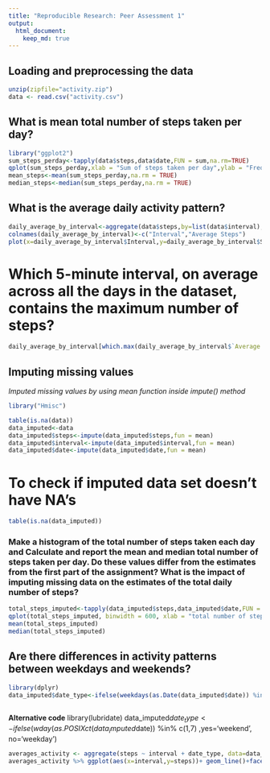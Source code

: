 ```yaml
---
title: "Reproducible Research: Peer Assessment 1"
output: 
  html_document:
    keep_md: true
---
```



## Loading and preprocessing the data
```r
unzip(zipfile="activity.zip")
data <- read.csv("activity.csv")
```

## What is mean total number of steps taken per day?

```r
library("ggplot2")
sum_steps_perday<-tapply(data$steps,data$date,FUN = sum,na.rm=TRUE)
qplot(sum_steps_perday,xlab = "Sum of steps taken per day",ylab = "Frequency with binwidth 600",binwidth=600)
mean_steps<-mean(sum_steps_perday,na.rm = TRUE)
median_steps<-median(sum_steps_perday,na.rm = TRUE)
```

## What is the average daily activity pattern?
```r
daily_average_by_interval<-aggregate(data$steps,by=list(data$interval),mean,na.rm=TRUE)
colnames(daily_average_by_interval)<-c("Interval","Average Steps")
plot(x=daily_average_by_interval$Interval,y=daily_average_by_interval$Steps,type="l",xlab="5 min Interval values",ylab="Average steps taken")
```
# Which 5-minute interval, on average across all the days in the dataset, contains the maximum number of steps?
```r
daily_average_by_interval[which.max(daily_average_by_interval$`Average Steps`),]
```

## Imputing missing values
*Imputed missing values by using mean function inside impute() method*
```r
library("Hmisc")

table(is.na(data))
data_imputed<-data
data_imputed$steps<-impute(data_imputed$steps,fun = mean)
data_imputed$interval<-impute(data_imputed$interval,fun = mean)
data_imputed$date<-impute(data_imputed$date,fun = mean)

```
# To check if imputed data set doesn't have NA's

```r
table(is.na(data_imputed))
```
### Make a histogram of the total number of steps taken each day and Calculate and report the mean and median total number of steps taken per day. Do these values differ from the estimates from the first part of the assignment? What is the impact of imputing missing data on the estimates of the total daily number of steps?
```r
total_steps_imputed<-tapply(data_imputed$steps,data_imputed$date,FUN = sum)
qplot(total_steps_imputed, binwidth = 600, xlab = "total number of steps taken each day")
mean(total_steps_imputed)
median(total_steps_imputed)
```
## Are there differences in activity patterns between weekdays and weekends?
```r
library(dplyr)
data_imputed$date_type<-ifelse(weekdays(as.Date(data_imputed$date)) %in% c("Saturday", "Sunday"), "weekend", "weekday")
 

```
**Alternative code**
library(lubridate)
data_imputed$date_type<-ifelse(wday(as.POSIXct(data_imputed$date)) %in% c(1,7) ,yes='weekend', no='weekday')


```r
averages_activity <- aggregate(steps ~ interval + date_type, data=data_imputed, mean)
averages_activity %>% ggplot(aes(x=interval,y=steps))+ geom_line()+facet_grid(rows=vars(date_type))
```

